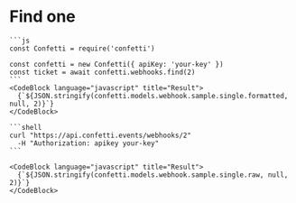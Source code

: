 
# Find one

<Tabs>
  <TabItem value="javascript" label="JavaScript" default>

    ```js  
    const Confetti = require('confetti')

    const confetti = new Confetti({ apiKey: 'your-key' })
    const ticket = await confetti.webhooks.find(2)
    ```
    <CodeBlock language="javascript" title="Result">
      {`${JSON.stringify(confetti.models.webhook.sample.single.formatted, null, 2)}`}
    </CodeBlock>

  </TabItem>
  <TabItem value="curl" label="curl">

    ```shell
    curl "https://api.confetti.events/webhooks/2"
      -H "Authorization: apikey your-key"
    ```

    <CodeBlock language="javascript" title="Result">
      {`${JSON.stringify(confetti.models.webhook.sample.single.raw, null, 2)}`}
    </CodeBlock>
    
  </TabItem>
</Tabs>


